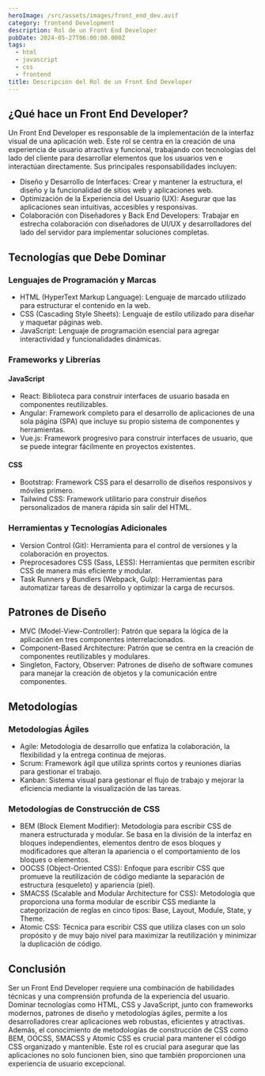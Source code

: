 ```yaml
---
heroImage: /src/assets/images/front_end_dev.avif
category: frontend Development
description: Rol de un Front End Developer
pubDate: 2024-05-27T06:00:00.000Z
tags:
  - html
  - javascript
  - css
  - frontend
title: Descripción del Rol de un Front End Developer
---
```


## ¿Qué hace un Front End Developer?

Un Front End Developer es responsable de la implementación de la interfaz visual de una aplicación web. Este rol se centra en la creación de una experiencia de usuario atractiva y funcional, trabajando con tecnologías del lado del cliente para desarrollar elementos que los usuarios ven e interactúan directamente. Sus principales responsabilidades incluyen:

* Diseño y Desarrollo de Interfaces: Crear y mantener la estructura, el diseño y la funcionalidad de sitios web y aplicaciones web.
* Optimización de la Experiencia del Usuario (UX): Asegurar que las aplicaciones sean intuitivas, accesibles y responsivas.
* Colaboración con Diseñadores y Back End Developers: Trabajar en estrecha colaboración con diseñadores de UI/UX y desarrolladores del lado del servidor para implementar soluciones completas.

## Tecnologías que Debe Dominar

### Lenguajes de Programación y Marcas

* HTML (HyperText Markup Language): Lenguaje de marcado utilizado para estructurar el contenido en la web.
* CSS (Cascading Style Sheets): Lenguaje de estilo utilizado para diseñar y maquetar páginas web.
* JavaScript: Lenguaje de programación esencial para agregar interactividad y funcionalidades dinámicas.

### Frameworks y Librerías

#### JavaScript

* React: Biblioteca para construir interfaces de usuario basada en componentes reutilizables.
* Angular: Framework completo para el desarrollo de aplicaciones de una sola página (SPA) que incluye su propio sistema de componentes y herramientas.
* Vue.js: Framework progresivo para construir interfaces de usuario, que se puede integrar fácilmente en proyectos existentes.

#### CSS

* Bootstrap: Framework CSS para el desarrollo de diseños responsivos y móviles primero.
* Tailwind CSS: Framework utilitario para construir diseños personalizados de manera rápida sin salir del HTML.

### Herramientas y Tecnologías Adicionales

* Version Control (Git): Herramienta para el control de versiones y la colaboración en proyectos.
* Preprocesadores CSS (Sass, LESS): Herramientas que permiten escribir CSS de manera más eficiente y modular.
* Task Runners y Bundlers (Webpack, Gulp): Herramientas para automatizar tareas de desarrollo y optimizar la carga de recursos.

## Patrones de Diseño

* MVC (Model-View-Controller): Patrón que separa la lógica de la aplicación en tres componentes interrelacionados.
* Component-Based Architecture: Patrón que se centra en la creación de componentes reutilizables y modulares.
* Singleton, Factory, Observer: Patrones de diseño de software comunes para manejar la creación de objetos y la comunicación entre componentes.

## Metodologías

### Metodologías Ágiles

* Agile: Metodología de desarrollo que enfatiza la colaboración, la flexibilidad y la entrega continua de mejoras.
* Scrum: Framework ágil que utiliza sprints cortos y reuniones diarias para gestionar el trabajo.
* Kanban: Sistema visual para gestionar el flujo de trabajo y mejorar la eficiencia mediante la visualización de las tareas.

### Metodologías de Construcción de CSS

* BEM (Block Element Modifier): Metodología para escribir CSS de manera estructurada y modular. Se basa en la división de la interfaz en bloques independientes, elementos dentro de esos bloques y modificadores que alteran la apariencia o el comportamiento de los bloques o elementos.
* OOCSS (Object-Oriented CSS): Enfoque para escribir CSS que promueve la reutilización de código mediante la separación de estructura (esqueleto) y apariencia (piel).
* SMACSS (Scalable and Modular Architecture for CSS): Metodología que proporciona una forma modular de escribir CSS mediante la categorización de reglas en cinco tipos: Base, Layout, Module, State, y Theme.
* Atomic CSS: Técnica para escribir CSS que utiliza clases con un solo propósito y de muy bajo nivel para maximizar la reutilización y minimizar la duplicación de código.

## Conclusión

Ser un Front End Developer requiere una combinación de habilidades técnicas y una comprensión profunda de la experiencia del usuario. Dominar tecnologías como HTML, CSS y JavaScript, junto con frameworks modernos, patrones de diseño y metodologías ágiles, permite a los desarrolladores crear aplicaciones web robustas, eficientes y atractivas. Además, el conocimiento de metodologías de construcción de CSS como BEM, OOCSS, SMACSS y Atomic CSS es crucial para mantener el código CSS organizado y mantenible. Este rol es crucial para asegurar que las aplicaciones no solo funcionen bien, sino que también proporcionen una experiencia de usuario excepcional.
